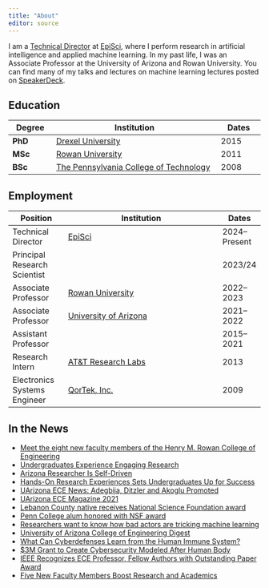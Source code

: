 ```yaml
---
title: "About"
editor: source
---
```




I am a [Technical Director](https://www.episci.com/episci-team/){target="_blank"} at [EpiSci](https://www.episci.com/){target="_blank"}, where I perform research in artificial intelligence and applied machine learning. In my past life, I was an Associate Professor at the University of Arizona and Rowan University. You can find many of my talks and lectures on machine learning lectures posted on [SpeakerDeck](https://speakerdeck.com/gditzler){target="_blank"}.


## Education 


| Degree | Institution | Dates |
| --- | ----------- |---|
| __PhD__ | [Drexel University](https://drexel.edu/){target="_blank"} | 2015 |
| __MSc__ | [Rowan University](http://rowan.edu/){target="_blank"} |2011 |
| __BSc__ | [The Pennsylvania College of Technology](https://www.pct.edu/){target="_blank"} | 2008 |


## Employment  

| Position | Institution | Dates |
| ---- | ----------- |---|
| Technical Director | [EpiSci](https://www.episci.com/){target="_blank"} | 2024--Present | 
| Principal Research Scientist | | 2023/24 | 
| Associate Professor | [Rowan University](http://rowan.edu/){target="_blank"}  | 2022--2023 |
| Associate Professor | [University of Arizona](https://arizona.edu/){target="_blank"}  | 2021--2022 |
| Assistant Professor |   | 2015--2021 |
| Research Intern | [AT&T Research Labs](https://about.att.com/sites/labs_research){target="_blank"} | 2013 |
| Electronics Systems Engineer | [QorTek, Inc.](https://qortek.com/){target="_blank"} | 2009 |





## In the News
* [Meet the eight new faculty members of the Henry M. Rowan College of Engineering](https://engineering.rowan.edu/news/newfaculty22.html) 
* [Undergraduates Experience Engaging Research](https://ece.engineering.arizona.edu/news-events/undergraduates-experience-engaging-research)
* [Arizona Researcher Is Self-Driven](https://bearessentialnews.com/pdf/tucson/july-2022/july-2022-tucson){target="_blank"}
* [Hands-On Research Experiences Sets Undergraduates Up for Success](https://ece.engineering.arizona.edu/news-events/hands-research-experiences-sets-undergraduates-success){target="_blank"}
* [UArizona ECE News: Adegbija, Ditzler and Akoglu Promoted](https://ece.engineering.arizona.edu/news-events/adegbija-ditzler-and-akoglu-promoted){target="_blank"}
* [UArizona ECE Magazine 2021](https://issuu.com/azengineering/docs/ece_2021magazine){target="_blank"}
* [Lebanon County native receives National Science Foundation award](https://www.pennlive.com/news/2020/07/lebanon-county-native-receives-national-science-foundation-award.html){target="_blank"}
* [Penn College alum honored with NSF award](https://pctoday.pct.edu/penn-college-alum-honored-with-nsf-faculty-award/){target="_blank"}
* [Researchers want to know how bad actors are tricking machine learning](https://edscoop.com/university-arizona-machine-learning-algorithm-research/){target="_blank"}
* [University of Arizona College of Engineering Digest](https://news.engineering.arizona.edu/news/electrical-engineer-trains-computers-distinguish-between-friend-and-foe){target="_blank"}
* [What Can Cyberdefenses Learn from the Human Immune System?](https://www.govtech.com/news/What-Can-Cyberdefenses-Learn-from-the-Human-Immune-System.html){target="_blank"}
* [$3M Grant to Create Cybersecurity Modeled After Human Body](https://ece.engineering.arizona.edu/news-events/3m-grant-create-cybersecurity-modeled-after-human-body){target="_blank"}
* [IEEE Recognizes ECE Professor, Fellow Authors with Outstanding Paper Award](https://ece.engineering.arizona.edu/news-events/ieee-recognizes-ece-professor-fellow-authors-outstanding-paper-award){target="_blank"}
* [Five New Faculty Members Boost Research and Academics](https://ece.engineering.arizona.edu/news-events/five-new-faculty-members-boost-research-and-academics){target="_blank"}




